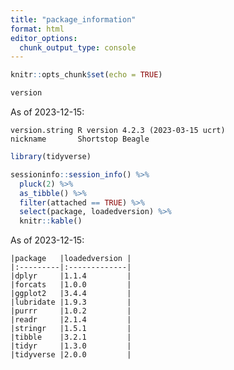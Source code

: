 ```yaml
---
title: "package_information"
format: html
editor_options: 
  chunk_output_type: console
---
```



```r
knitr::opts_chunk$set(echo = TRUE)
```


```r
version 
```

As of 2023-12-15:

```
version.string R version 4.2.3 (2023-03-15 ucrt)
nickname       Shortstop Beagle
```



```r
library(tidyverse)

sessioninfo::session_info() %>%
  pluck(2) %>%
  as_tibble() %>%
  filter(attached == TRUE) %>%
  select(package, loadedversion) %>%
  knitr::kable()
```

As of 2023-12-15:

```
|package   |loadedversion |
|:---------|:-------------|
|dplyr     |1.1.4         |
|forcats   |1.0.0         |
|ggplot2   |3.4.4         |
|lubridate |1.9.3         |
|purrr     |1.0.2         |
|readr     |2.1.4         |
|stringr   |1.5.1         |
|tibble    |3.2.1         |
|tidyr     |1.3.0         |
|tidyverse |2.0.0         |
```

